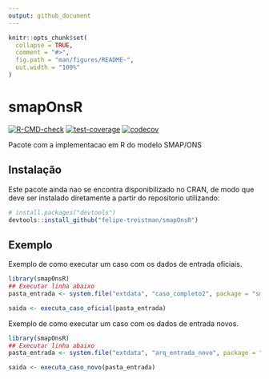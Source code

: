 ```yaml
---
output: github_document
---
```


<!-- README.md is generated from README.Rmd. Please edit that file -->

```r
knitr::opts_chunk$set(
  collapse = TRUE,
  comment = "#>",
  fig.path = "man/figures/README-",
  out.width = "100%"
)
```

# smapOnsR

<!-- badges: start -->
[![R-CMD-check](https://github.com/felipe-treistman/smapOnsR/actions/workflows/R-CMD-check.yaml/badge.svg)](https://github.com/felipe-treistman/smapOnsR/actions/workflows/R-CMD-check.yaml)
[![test-coverage](https://github.com/felipe-treistman/smapOnsR/workflows/test-coverage/badge.svg)](https://github.com/felipe-treistman/smapOnsR/actions/workflows/test-coverage.yaml)
[![codecov](https://codecov.io/gh/felipe-treistman/smapOnsR/graph/badge.svg?token=C7FF7ZNCER)](https://codecov.io/gh/felipe-treistman/smapOnsR)
<!-- badges: end -->

Pacote com a implementacao em R do modelo SMAP/ONS

## Instalação

Este pacote ainda nao se encontra disponibilizado no CRAN, de modo que deve ser instalado diretamente a partir do repositorio utilizando:

``` r
# install.packages("devtools")
devtools::install_github("felipe-treistman/smapOnsR")
```

## Exemplo

Exemplo de como executar um caso com os dados de entrada oficiais.

``` r
library(smapOnsR)
## Executar linha abaixo
pasta_entrada <- system.file("extdata", "caso_completo2", package = "smapOnsR")

saida <- executa_caso_oficial(pasta_entrada)
```

Exemplo de como executar um caso com os dados de entrada novos.

``` r
library(smapOnsR)
## Executar linha abaixo
pasta_entrada <- system.file("extdata", "arq_entrada_novo", package = "smapOnsR")

saida <- executa_caso_novo(pasta_entrada)
```
